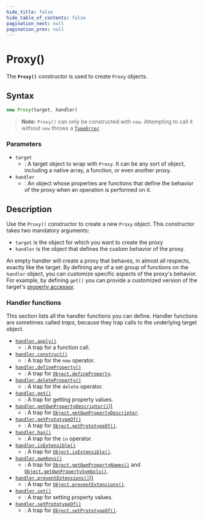 ```yaml
---
hide_title: false
hide_table_of_contents: false
pagination_next: null
pagination_prev: null
---
```

# Proxy()

The **`Proxy()`** constructor is used to create `Proxy` objects.

## Syntax

```js
new Proxy(target, handler)
```

> **Note:** `Proxy()` can only be constructed with `new`. Attempting to call it without `new` throws a [`TypeError`](../../globals/TypeError/TypeError.mdx).

### Parameters

- `target`
  - : A target object to wrap with `Proxy`. It can be any sort of object,
    including a native array, a function, or even another proxy.
- `handler`
  - : An object whose properties are functions that define the behavior of the proxy when
    an operation is performed on it.

## Description

Use the `Proxy()` constructor to create a new `Proxy` object.
This constructor takes two mandatory arguments:

- `target` is the object for which you want to create the proxy
- `handler` is the object that defines the custom behavior of the proxy.

An empty handler will create a proxy that behaves, in almost all respects, exactly like
the target. By defining any of a set group of functions on the `handler`
object, you can customize specific aspects of the proxy's behavior. For example, by
defining `get()` you can provide a customized version of the target's
[property accessor](https://developer.mozilla.org/docs/Web/JavaScript/Reference/Operators/Property_Accessors).

### Handler functions

This section lists all the handler functions you can define. Handler functions are
sometimes called _traps_, because they trap calls to the underlying target
object.

- [`handler.apply()`](../../globals/Proxy/proxy/apply.mdx)
  - : A trap for a function call.
- [`handler.construct()`](../../globals/Proxy/proxy/construct.mdx)
  - : A trap for the `new` operator.
- [`handler.defineProperty()`](../../globals/Proxy/proxy/defineProperty.mdx)
  - : A trap for [`Object.defineProperty`](../../globals/Object/defineProperty.mdx).
- [`handler.deleteProperty()`](../../globals/Proxy/proxy/deleteProperty.mdx)
  - : A trap for the `delete` operator.
- [`handler.get()`](../../globals/Proxy/proxy/get.mdx)
  - : A trap for getting property values.
- [`handler.getOwnPropertyDescriptor()`)}](../../globals/Proxy/proxy/getOwnPropertyDescriptor.mdx)
  - : A trap for [`Object.getOwnPropertyDescriptor`](../../globals/Object/getOwnPropertyDescriptor.mdx).
- [`handler.getPrototypeOf()`](../../globals/Proxy/proxy/getPrototypeOf.mdx)
  - : A trap for [`Object.getPrototypeOf()`](../../globals/Object/getPrototypeOf.mdx).
- [`handler.has()`](../../globals/Proxy/proxy/has.mdx)
  - : A trap for the `in` operator.
- [`handler.isExtensible()`](../../globals/Proxy/proxy/isExtensible.mdx)
  - : A trap for [`Object.isExtensible()`](../../globals/Object/isExtensible.mdx).
- [`handler.ownKeys()`](../../globals/Proxy/proxy/ownKeys.mdx)
  - : A trap for [`Object.getOwnPropertyNames()`](../../globals/Object/getOwnPropertyNames.mdx) and
    [`Object.getOwnPropertySymbols()`](../../globals/Object/getOwnPropertySymbols.mdx).
- [`handler.preventExtensions()`)}](../../globals/Proxy/proxy/preventExtensions.mdx)
  - : A trap for [`Object.preventExtensions()`](../../globals/Object/preventExtensions.mdx).
- [`handler.set()`](../../globals/Proxy/proxy/set.mdx)
  - : A trap for setting property values.
- [`handler.setPrototypeOf()`](../../globals/Proxy/proxy/setPrototypeOf.mdx)
  - : A trap for [`Object.setPrototypeOf()`](../../globals/Object/setPrototypeOf.mdx).
